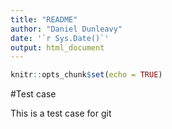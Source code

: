 ```yaml
---
title: "README"
author: "Daniel Dunleavy"
date: '`r Sys.Date()`'
output: html_document
---
```


```r
knitr::opts_chunk$set(echo = TRUE)
```

#Test case

This is a test case for git